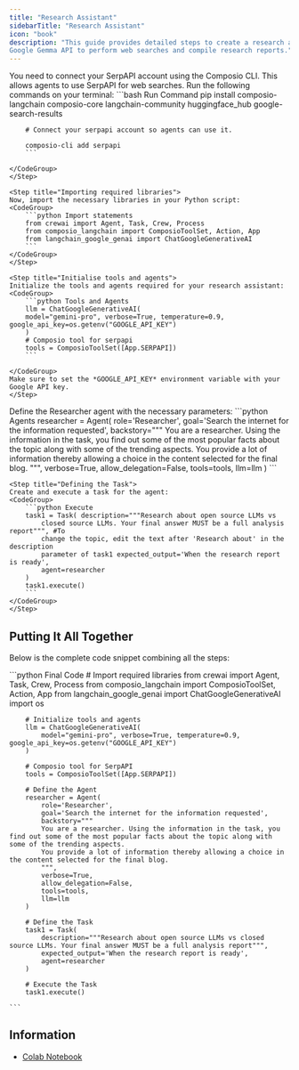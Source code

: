 ```yaml
---
title: "Research Assistant"
sidebarTitle: "Research Assistant"
icon: "book"
description: "This guide provides detailed steps to create a research assistant agent that leverages CrewAI, Composio, and
Google Gemma API to perform web searches and compile research reports."
---
```




<Steps>
    <Step title="Install Required Packages">
    You need to connect your SerpAPI account using the Composio CLI. This allows agents to use SerpAPI for web searches.
    Run the following commands on your terminal:
    <CodeGroup>
        ```bash Run Command
        pip install composio-langchain composio-core langchain-community huggingface_hub google-search-results

        # Connect your serpapi account so agents can use it.

        composio-cli add serpapi
        ```

    </CodeGroup>
    </Step>

    <Step title="Importing required libraries">
    Now, import the necessary libraries in your Python script:
    <CodeGroup>
        ```python Import statements
        from crewai import Agent, Task, Crew, Process
        from composio_langchain import ComposioToolSet, Action, App
        from langchain_google_genai import ChatGoogleGenerativeAI
        ```
    </CodeGroup>
    </Step>
    
    <Step title="Initialise tools and agents">
    Initialize the tools and agents required for your research assistant:
    <CodeGroup>
        ```python Tools and Agents
        llm = ChatGoogleGenerativeAI(
        model="gemini-pro", verbose=True, temperature=0.9, google_api_key=os.getenv("GOOGLE_API_KEY")
        )
        # Composio tool for serpapi
        tools = ComposioToolSet([App.SERPAPI])
        ```

    </CodeGroup>
    Make sure to set the *GOOGLE_API_KEY* environment variable with your Google API key.
    </Step>

   <Step title="Defining the Agent">
   Define the Researcher agent with the necessary parameters:
   <CodeGroup>
       ```python Agents
        researcher = Agent(
            role='Researcher',
            goal='Search the internet for the information requested',
            backstory="""
            You are a researcher. Using the information in the task, you find out some of the most popular facts about the topic along with some of the trending aspects.
            You provide a lot of information thereby allowing a choice in the content selected for the final blog.
            """,
            verbose=True,
            allow_delegation=False,
            tools=tools,
            llm=llm
        )
       ```

   </CodeGroup>
   </Step>

    <Step title="Defining the Task">
    Create and execute a task for the agent:
    <CodeGroup>
        ```python Execute
        task1 = Task( description="""Research about open source LLMs vs
            closed source LLMs. Your final answer MUST be a full analysis report""", #To
            change the topic, edit the text after 'Research about' in the description
            parameter of task1 expected_output='When the research report is ready',
            agent=researcher
        )
        task1.execute()
        ```
    </CodeGroup>
    </Step>

</Steps>

## Putting It All Together

Below is the complete code snippet combining all the steps:

<CodeGroup>
    ```python Final Code
        # Import required libraries
        from crewai import Agent, Task, Crew, Process
        from composio_langchain import ComposioToolSet, Action, App
        from langchain_google_genai import ChatGoogleGenerativeAI
        import os

        # Initialize tools and agents
        llm = ChatGoogleGenerativeAI(
            model="gemini-pro", verbose=True, temperature=0.9, google_api_key=os.getenv("GOOGLE_API_KEY")
        )

        # Composio tool for SerpAPI
        tools = ComposioToolSet([App.SERPAPI])

        # Define the Agent
        researcher = Agent(
            role='Researcher',
            goal='Search the internet for the information requested',
            backstory="""
            You are a researcher. Using the information in the task, you find out some of the most popular facts about the topic along with some of the trending aspects.
            You provide a lot of information thereby allowing a choice in the content selected for the final blog.
            """,
            verbose=True,
            allow_delegation=False,
            tools=tools,
            llm=llm
        )

        # Define the Task
        task1 = Task(
            description="""Research about open source LLMs vs closed source LLMs. Your final answer MUST be a full analysis report""",
            expected_output='When the research report is ready',
            agent=researcher
        )

        # Execute the Task
        task1.execute()

    ```
</CodeGroup>

## Information
- [Colab Notebook](https://colab.research.google.com/drive/17G36slXUAIBbRon0UbsGHEgZcVs1NAcI?usp=sharing)
